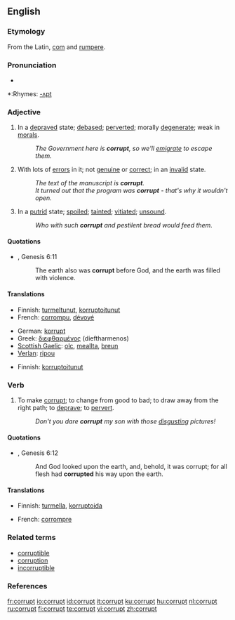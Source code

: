 {{wikipedia|dab=corrupt}}
==English==

===Etymology===
From the Latin, [[com]] and [[rumpere]].

===Pronunciation===
*{{audio|en-us-corrupt.ogg|Audio (US)}}

*:Rhymes: [[Rhymes:English:-ʌpt|-ʌpt]]

===Adjective===
{{en-adj}}

# In a [[depraved]] state; [[debased]]; [[perverted]]; morally [[degenerate]]; weak in [[morals]].
#: ''The Government here is '''corrupt''', so we'll [[emigrate]] to escape them.''
# With lots of [[error]]s in it; not [[genuine]] or [[correct]]; in an [[invalid]] state.
#: ''The text of the manuscript is '''corrupt'''.''
#: ''It turned out that the program was '''corrupt''' - that's why it wouldn't open.''
# In a [[putrid]] state; [[spoiled]]; [[tainted]]; [[vitiated]]; [[unsound]].
#: ''Who with such '''corrupt''' and pestilent bread would feed them.''

====Quotations====
*{{RQ:Authorized Version}}, Genesis 6:11
*: The earth also was '''corrupt''' before God, and the earth was filled with violence.

====Translations====
{{trans-top|in a depraved state}}
*Finnish: [[turmeltunut]], [[korruptoitunut]]
*French: [[corrompu]], [[dévoyé]]
{{trans-mid}}
*German: [[korrupt]]
*Greek: [[διεφθαρμένος]] (dieftharmenos) {{m}}
*[[Scottish Gaelic]]: [[olc]], [[meallta]], [[breun]]
*[[Verlan]]: [[ripou]]
{{trans-bottom}}

{{trans-top|with lots of errors in it}}
*Finnish: [[korruptoitunut]]
{{trans-mid}}
{{trans-bottom}}

===Verb===
{{en-verb}}

# {{transitive}} To make [[#Adjective|corrupt]]; to change from good to bad; to draw away from the right path; to [[deprave]]; to [[pervert]].
#: ''Don't you dare '''corrupt''' my son with those [[disgusting]] pictures!''

====Quotations====
*{{RQ:Authorized Version}}, Genesis 6:12
*: And God looked upon the earth, and, behold, it was corrupt; for all flesh had '''corrupted''' his way upon the earth.

====Translations====
{{trans-top|to change from good to bad}}
*Finnish: [[turmella]], [[korruptoida]]
{{trans-mid}}
*French: [[corrompre]]
{{trans-bottom}}

===Related terms===
*[[corruptible]]
*[[corruption]]
*[[incorruptible]]

===References===
{{R:Century 1911}}
{{R:Webster 1913}}

[[fr:corrupt]]
[[io:corrupt]]
[[id:corrupt]]
[[it:corrupt]]
[[ku:corrupt]]
[[hu:corrupt]]
[[nl:corrupt]]
[[ru:corrupt]]
[[fi:corrupt]]
[[te:corrupt]]
[[vi:corrupt]]
[[zh:corrupt]]